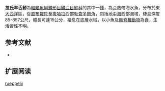 {{Speciesbox
| name = 拉氏羊舌鮃
| image = 
| image_width = 250px
| image_caption = 
| status = LC
| status_system = IUCN3.1
| genus = Arnoglossus
| species = rueppelii
| authority = [[Cocco|Cocco]], 1844
| synonyms = *''Peloria rueppelii,Cocco, 1844''
*''Arnoglossus rueppelli,Cocco, 1844''
*''Arnoglossus rueppellii,Cocco, 1844''
*''Arnoglossus rüppeli,Cocco, 1844''
}}

'''拉氏羊舌鮃'''為[[輻鰭魚綱|輻鰭魚綱]][[鰈形目|鰈形目]][[鰈亞目|鰈亞目]][[鮃科|鮃科]]的其中一[[種|種]]，為亞熱帶海水魚，分布於東[[大西洋|大西洋]]區，從[[直布羅陀|直布羅陀]]至[[撒哈拉|撒哈拉]]西部[[勃查多爾角|勃查多爾角]]，包括[[地中海|地中海]]西部海域，棲息深度85-857公尺，體長可達15公分，棲息在底層水域，以小魚及[[無脊椎動物|無脊椎動物]]為食，生活習性不明。
==参考文献==
*{{FishBase_species|genus=Arnoglossus|species=rueppelii|year=2014|month=4}}

== 扩展阅读 ==
{{refbegin}}
{{wikispecies-inline|Arnoglossus rueppelii|拉氏羊舌鮃}}
{{refend}}
{{Taxonbar|from=Q1998256}}

[[Category:羊舌鮃屬|rueppelii]]


{{魚類小作品}}